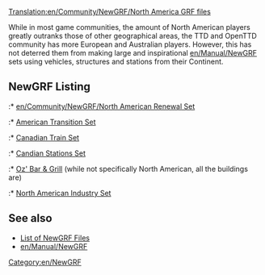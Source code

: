 [[Translation:en/Community/NewGRF/North America GRF files]]
{{en/Community/NewGRF/NewGRF Country|
Flag=en/Community/NewGRF/800px-Flag of the United States.png|
name=United States of America|
website=http://www.as-st.com/ttd/newusa/|
setname=American Transition Set}}

{{en/Community/NewGRF/NewGRF Country|
Flag=en/Community/NewGRF/800px-Flag of Canada.png|
name=Canada|
website=http://www.tt-forums.net/viewtopic.php?t=6730|
setname=Canadian Train Set}}
While in most game communities, the amount of North American players greatly outranks those of other geographical areas, the TTD and OpenTTD community has more European and Australian players. However, this has not deterred them from making large and inspirational [[en/Manual/NewGRF]] sets using vehicles, structures and stations from their Continent.

==NewGRF Listing==
:* [[en/Community/NewGRF/North American Renewal Set]]
:* [http://www.as-st.com/ttd/newusa/ American Transition Set]
:* [http://www.tt-forums.net/viewtopic.php?t=6730 Canadian Train Set]
:* [http://www.tt-forums.net/viewtopic.php?t=22947&postdays=0&postorder=asc&start=0 Candian Stations Set]
:* [http://www.tt-forums.net/viewtopic.php?t=24086 Oz' Bar & Grill] (while not specifically North American, all the buildings are)
:* [http://www.tt-forums.net/viewtopic.php?t=28212 North American Industry Set]


== See also ==
* [[en/Community/NewGRF/Main Page|List of NewGRF Files]]
* [[en/Manual/NewGRF]]

[[Category:en/NewGRF]]
